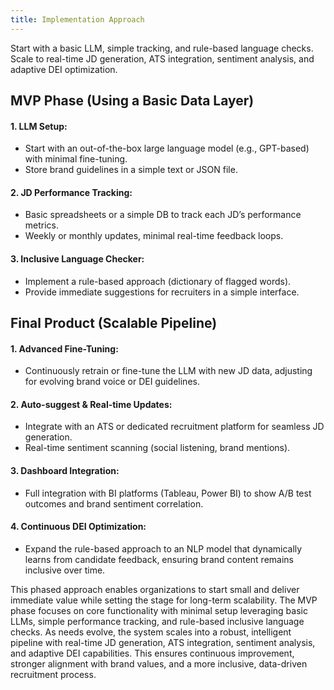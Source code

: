 ```yaml
---
title: Implementation Approach
---
```

Start with a basic LLM, simple tracking, and rule-based language checks. Scale to real-time JD generation, ATS integration, sentiment analysis, and adaptive DEI optimization.

## MVP Phase (Using a Basic Data Layer)
 #### 1.  LLM Setup:
 - Start with an out-of-the-box large language model (e.g., GPT-based) with minimal fine-tuning.
 - Store brand guidelines in a simple text or JSON file.
 #### 2.  JD Performance Tracking:
 - Basic spreadsheets or a simple DB to track each JD’s performance metrics.
 - Weekly or monthly updates, minimal real-time feedback loops.
 #### 3.  Inclusive Language Checker:
 - Implement a rule-based approach (dictionary of flagged words).
 - Provide immediate suggestions for recruiters in a simple interface.

## Final Product (Scalable Pipeline)
 #### 1.  Advanced Fine-Tuning:
 - Continuously retrain or fine-tune the LLM with new JD data, adjusting for evolving brand voice or DEI guidelines.
 #### 2.  Auto-suggest & Real-time Updates:
 - Integrate with an ATS or dedicated recruitment platform for seamless JD generation.
 - Real-time sentiment scanning (social listening, brand mentions).
 #### 3.  Dashboard Integration:
 - Full integration with BI platforms (Tableau, Power BI) to show A/B test outcomes and brand sentiment correlation.
 #### 4.  Continuous DEI Optimization:
 - Expand the rule-based approach to an NLP model that dynamically learns from candidate feedback, ensuring brand content remains inclusive over time.

This phased approach enables organizations to start small and deliver immediate value while setting the stage for long-term scalability. The MVP phase focuses on core functionality with minimal setup leveraging basic LLMs, simple performance tracking, and rule-based inclusive language checks. As needs evolve, the system scales into a robust, intelligent pipeline with real-time JD generation, ATS integration, sentiment analysis, and adaptive DEI capabilities. This ensures continuous improvement, stronger alignment with brand values, and a more inclusive, data-driven recruitment process.